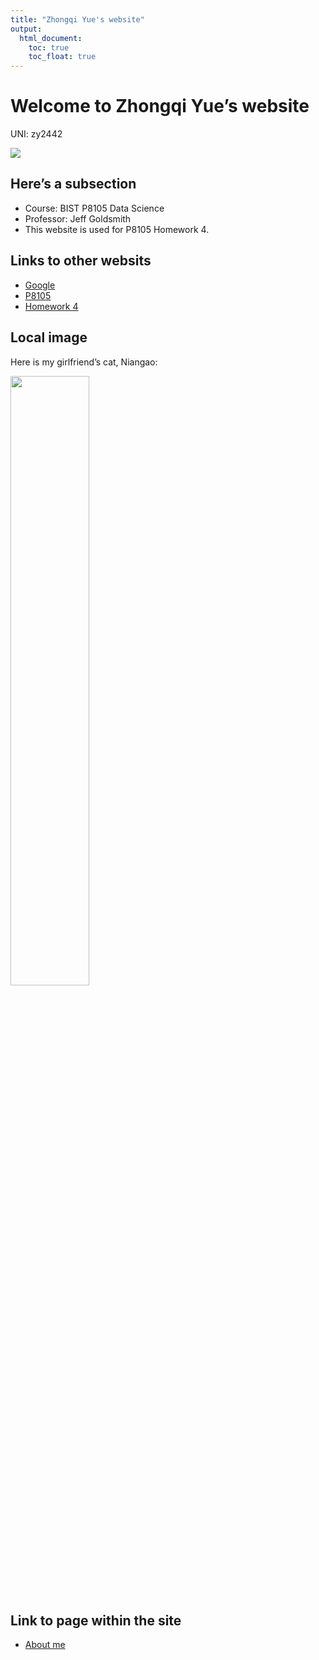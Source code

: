 ```yaml
---
title: "Zhongqi Yue's website"
output: 
  html_document:
    toc: true
    toc_float: true
---
```


# Welcome to Zhongqi Yue's website
UNI: zy2442

![](https://media.giphy.com/media/BpS6k9mXoDiZa/giphy.gif)

## Here's a subsection
* Course: BIST P8105 Data Science
* Professor: Jeff Goldsmith
* This website is used for P8105 Homework 4.

## Links to other websits
* [Google](https://www.google.com/)
* [P8105](https://p8105.com)
* [Homework 4](https://p8105.com/homework_4.html)

## Local image

Here is my girlfriend's cat, Niangao:

<img src="images/Niangao.JPG" style="width:50%">

## Link to page within the site
* [About me](about.html)

